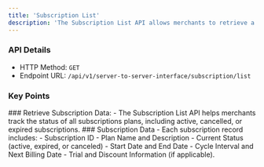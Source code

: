 ```yaml
---
title: 'Subscription List'
description: 'The Subscription List API allows merchants to retrieve a list of all active, cancelled, or expired subscriptions, providing an overview of their customers subscription statuses.'
---
```



### API Details 
- HTTP Method: `GET`
- Endpoint URL: `/api/v1/server-to-server-interface/subscription/list`

### Key Points
<Info>
### Retrieve Subscription Data:
- The Subscription List API helps merchants track the status of all subscriptions plans, including active, cancelled, or expired subscriptions.
### Subscription Data - Each subscription record includes:
- Subscription ID
- Plan Name and Description
- Current Status (active, expired, or canceled)
- Start Date and End Date
- Cycle Interval and Next Billing Date
- Trial and Discount Information (if applicable).
</Info>